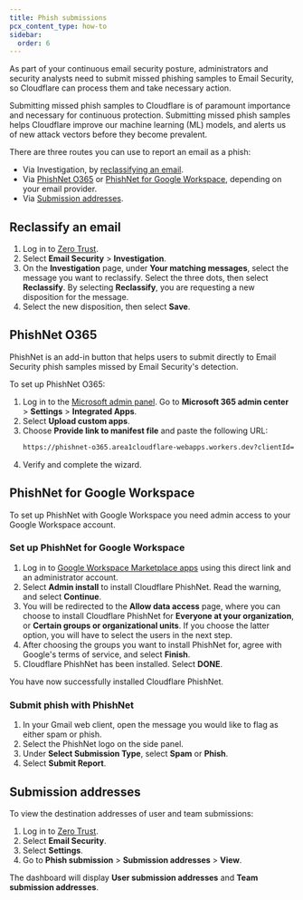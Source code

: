 ```yaml
---
title: Phish submissions
pcx_content_type: how-to
sidebar:
  order: 6
---
```



As part of your continuous email security posture, administrators and security analysts need to submit missed <GlossaryTooltip term="phishing">phishing</GlossaryTooltip> samples to Email Security, so Cloudflare can process them and take necessary action.

Submitting missed phish samples to Cloudflare is of paramount importance and necessary for continuous protection. Submitting missed phish samples helps Cloudflare improve our machine learning (ML) models, and alerts us of new attack vectors before they become prevalent.

There are three routes you can use to report an email as a phish:

- Via Investigation, by [reclassifying an email](/cloudflare-one/email-security/phish-submissions/#reclassify-an-email).
- Via [PhishNet O365](/cloudflare-one/email-security/phish-submissions/#phishnet-o365) or [PhishNet for Google Workspace](/cloudflare-one/email-security/phish-submissions/#phishnet-for-google-workspace), depending on your email provider.
- Via [Submission addresses](/cloudflare-one/email-security/phish-submissions/#submission-addresses).

## Reclassify an email

1. Log in to [Zero Trust](https://one.dash.cloudflare.com/).
2. Select **Email Security** > **Investigation**.
3. On the **Investigation** page, under **Your matching messages**, select the message you want to reclassify. Select the three dots, then select **Reclassify**. By selecting **Reclassify**, you are requesting a new disposition for the message.
4. Select the new disposition, then select **Save**.

## PhishNet O365

PhishNet is an add-in button that helps users to submit directly to Email Security <GlossaryTooltip term="phishing">phish</GlossaryTooltip> samples missed by Email Security's detection.

To set up PhishNet O365:

1. Log in to the [Microsoft admin panel](https://admin.microsoft.com/). Go to **Microsoft 365 admin center** > **Settings** > **Integrated Apps**.
2. Select **Upload custom apps**.
3. Choose **Provide link to manifest file** and paste the following URL:
    ```txt
    https://phishnet-o365.area1cloudflare-webapps.workers.dev?clientId=ODcxNDA0MjMyNDM3NTA4NjQwNDk1Mzc3MDIxNzE0OTcxNTg0Njk5NDEyOTE2NDU5ODQyNjU5NzYzNjYyNDQ3NjEwMzIxODEyMDk1NQ
    ```
4. Verify and complete the wizard.

## PhishNet for Google Workspace

To set up PhishNet with Google Workspace you need admin access to your Google Workspace account.

### Set up PhishNet for Google Workspace

1. Log in to [Google Workspace Marketplace apps](https://workspace.google.com/marketplace/app/cloudflare_phishnet/11369379045) using this direct link and an administrator account.
2. Select **Admin install** to install Cloudflare PhishNet. Read the warning, and select **Continue**.
3. You will be redirected to the **Allow data access** page, where you can choose to install Cloudflare PhishNet for **Everyone at your organization**, or **Certain groups or organizational units**. If you choose the latter option, you will have to select the users in the next step.
4. After choosing the groups you want to install PhishNet for, agree with Google's terms of service, and select **Finish**.
5. Cloudflare PhishNet has been installed. Select **DONE**.

You have now successfully installed Cloudflare PhishNet.

### Submit phish with PhishNet

1. In your Gmail web client, open the message you would like to flag as either spam or phish.
2. Select the PhishNet logo on the side panel.
3. Under **Select Submission Type**, select **Spam** or **Phish**.
4. Select **Submit Report**.

## Submission addresses

To view the destination addresses of user and team submissions:

1. Log in to [Zero Trust](https://one.dash.cloudflare.com/).
2. Select **Email Security**.
3. Select **Settings**.
4. Go to **Phish submission** > **Submission addresses** > **View**.

The dashboard will display **User submission addresses** and **Team submission addresses**.